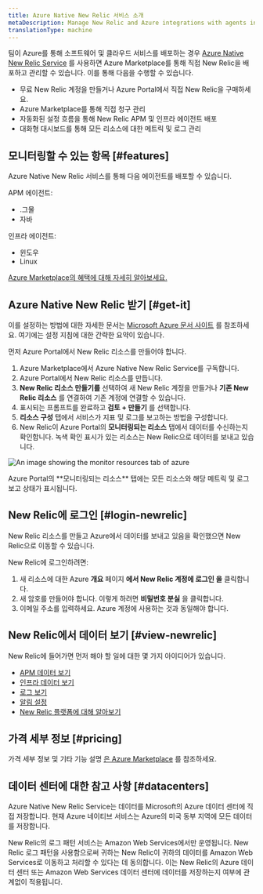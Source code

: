 ```yaml
---
title: Azure Native New Relic 서비스 소개
metaDescription: Manage New Relic and Azure integrations with agents installed directly through the Azure Portal
translationType: machine
---
```



팀이 Azure를 통해 소프트웨어 및 클라우드 서비스를 배포하는 경우 [Azure Native New Relic Service](https://azuremarketplace.microsoft.com/en-us/marketplace/apps/newrelicinc1635200720692.newrelic_liftr_payg) 를 사용하면 Azure Marketplace를 통해 직접 New Relic을 배포하고 관리할 수 있습니다. 이를 통해 다음을 수행할 수 있습니다.

* 무료 New Relic 계정을 만들거나 Azure Portal에서 직접 New Relic을 구매하세요.
* Azure Marketplace를 통해 직접 청구 관리
* 자동화된 설정 흐름을 통해 New Relic APM 및 인프라 에이전트 배포
* 대화형 대시보드를 통해 모든 리소스에 대한 메트릭 및 로그 관리

## 모니터링할 수 있는 항목 [#features]

Azure Native New Relic 서비스를 통해 다음 에이전트를 배포할 수 있습니다.

APM 에이전트:

* .그물
* 자바

인프라 에이전트:

* 윈도우
* Linux

[Azure Marketplace의 혜택에 대해 자세히 알아보세요.](https://azuremarketplace.microsoft.com/en-us/marketplace/apps/newrelicinc1635200720692.newrelic_liftr_payg)

## Azure Native New Relic 받기 [#get-it]

이를 설정하는 방법에 대한 자세한 문서는 [Microsoft Azure 문서 사이트](https://learn.microsoft.com/en-us/azure/partner-solutions/new-relic/new-relic-create) 를 참조하세요. 여기에는 설정 지침에 대한 간략한 요약이 있습니다.

먼저 Azure Portal에서 New Relic 리소스를 만들어야 합니다.

1. Azure Marketplace에서 Azure Native New Relic Service를 구독합니다.
2. Azure Portal에서 New Relic 리소스를 만듭니다.
3. **New Relic 리소스 만들기를** 선택하여 새 New Relic 계정을 만들거나 **기존 New Relic 리소스** 를 연결하여 기존 계정에 연결할 수 있습니다.
4. 표시되는 프롬프트를 완료하고 **검토 + 만들기** 를 선택합니다.
5. **리소스 구성** 탭에서 서비스가 지표 및 로그를 보고하는 방법을 구성합니다.
6. New Relic이 Azure Portal의 **모니터링되는 리소스** 탭에서 데이터를 수신하는지 확인합니다. 녹색 확인 표시가 있는 리소스는 New Relic으로 데이터를 보내고 있습니다.

<img
  title="monitor-resources"
  alt="An image showing the monitor resources tab of azure"
  src={infrastructureMonitorResources}
/>

<figcaption>
  Azure Portal의 **모니터링되는 리소스** 탭에는 모든 리소스와 해당 메트릭 및 로그 보고 상태가 표시됩니다.
</figcaption>

## New Relic에 로그인 [#login-newrelic]

New Relic 리소스를 만들고 Azure에서 데이터를 보내고 있음을 확인했으면 New Relic으로 이동할 수 있습니다.

New Relic에 로그인하려면:

1. 새 리소스에 대한 Azure **개요** 페이지 **에서 New Relic 계정에 로그인 을** 클릭합니다.
2. 새 암호를 만들어야 합니다. 이렇게 하려면 **비밀번호 분실** 을 클릭합니다.
3. 이메일 주소를 입력하세요. Azure 계정에 사용하는 것과 동일해야 합니다.

## New Relic에서 데이터 보기 [#view-newrelic]

New Relic에 들어가면 먼저 해야 할 일에 대한 몇 가지 아이디어가 있습니다.

* [APM 데이터 보기](/docs/apm/apm-ui-pages/monitoring/apm-summary-page-view-transaction-apdex-usage-data)
* [인프라 데이터 보기](/docs/infrastructure/infrastructure-ui-pages/infrastructure-ui-entities)
* [로그 보기](/docs/logs/ui-data/use-logs-ui)
* [알림 설정](/docs/alerts-applied-intelligence/new-relic-alerts/get-started/your-first-nrql-condition)
* [New Relic 플랫폼에 대해 알아보기](/docs/new-relic-solutions/new-relic-one/introduction-new-relic-one)

## 가격 세부 정보 [#pricing]

가격 세부 정보 및 기타 기능 설명 [은 Azure Marketplace](https://azuremarketplace.microsoft.com/en-us/marketplace/apps/newrelicinc1635200720692.newrelic_liftr_payg) 를 참조하세요.

## 데이터 센터에 대한 참고 사항 [#datacenters]

Azure Native New Relic Service는 데이터를 Microsoft의 Azure 데이터 센터에 직접 저장합니다. 현재 Azure 네이티브 서비스는 Azure의 미국 동부 지역에 모든 데이터를 저장합니다.

New Relic의 로그 패턴 서비스는 Amazon Web Services에서만 운영됩니다. New Relic 로그 패턴을 사용함으로써 귀하는 New Relic이 귀하의 데이터를 Amazon Web Services로 이동하고 처리할 수 있다는 데 동의합니다. 이는 New Relic의 Azure 데이터 센터 또는 Amazon Web Services 데이터 센터에 데이터를 저장하는지 여부에 관계없이 적용됩니다.